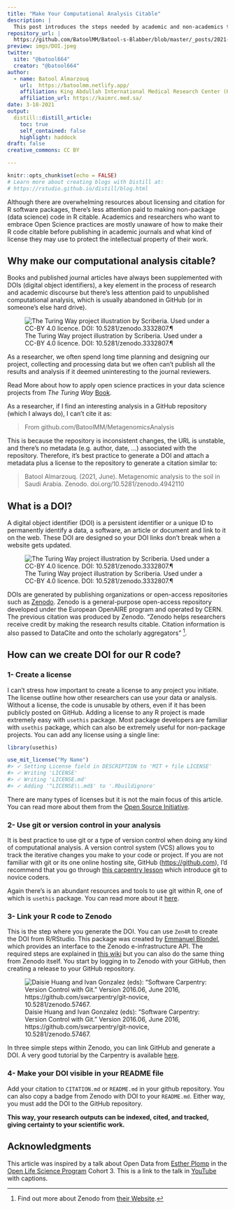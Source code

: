 ```yaml
---
title: "Make Your Computational Analysis Citable"
description: |
  This post introduces the steps needed by academic and non-academics to make their computational analysis in R citable.
repository_url: |
  https://github.com/BatoolMM/Batool-s-Blabber/blob/master/_posts/2021-06-23-make-your-computational-analysis-citable/make-your-computational-analysis-citable.Rmd
preview: imgs/DOI.jpeg
twitter:
  site: "@batool664"
  creator: "@batool664"
author:
  - name: Batool Almarzouq 
    url:  https://batoolmm.netlify.app/
    affiliation: King Abdullah International Medical Research Center (KAIMRC) 
    affiliation_url: https://kaimrc.med.sa/
date: 3-18-2021
output:
  distill::distill_article:
    toc: true
    self_contained: false
    highlight: haddock
draft: false
creative_commons: CC BY

---
```


```r
knitr::opts_chunk$set(echo = FALSE)
# Learn more about creating blogs with Distill at:
# https://rstudio.github.io/distill/blog.html
```

Although there are overwhelming resources about licensing and citation for R software packages, there's less attention paid to making non-package (data science) code in R citable. Academics and researchers who want to embrace Open Science practices are mostly unaware of how to make their R code citable before publishing in academic journals and what kind of license they may use to protect the intellectual property of their work.

## Why make our computational analysis citable?

Books and published journal articles have always been supplemented with DOIs (digital object identifiers), a key element in the process of research and academic discourse but there's less attention paid to unpublished computational analysis, which is usually abandoned in GitHub (or in someone's else hard drive).

![The Turing Way project illustration by Scriberia. Used under a CC-BY 4.0 licence. DOI: 10.5281/zenodo.3332807.¶](imgs/data-cycle.jpeg)

As a researcher, we often spend long time planning and designing our project, collecting and processing data but we often can't publish all the results and analysis if it deemed uninteresting to the journal reviewers.


<aside>

Read More about how to apply open science practices in your data science projects from *The Turing Way* [Book](https://the-turing-way.netlify.app/).

</aside>

As a researcher, if I find an interesting analysis in a GitHub repository (which I always do), I can't cite it as:

> From github.com/BatoolMM/MetagenomicsAnalysis

This is because the repository is inconsistent changes, the URL is unstable, and there's no metadata (e.g. author, date, ...) associated with the repository. Therefore, it's best practice to generate a DOI and attach a metadata plus a license to the repository to generate a citation similar to:

> Batool Almarzouq. (2021, June). Metagenomic analysis to the soil in Saudi Arabia. Zenodo. doi.org/10.5281/zenodo.4942110

## What is a DOI?

A digital object identifier (DOI) is a persistent identifier or a unique ID to permanently identify a data, a software, an article or document and link to it on the web. These DOI are designed so your DOI links don't break when a website gets updated.

![The Turing Way project illustration by Scriberia. Used under a CC-BY 4.0 licence. DOI: 10.5281/zenodo.3332807.¶](imgs/DOI.jpeg)

DOIs are generated by publishing organizations or open-access repositories such as [Zenodo](https://zenodo.org/). Zenodo is a general-purpose open-access repository developed under the European OpenAIRE program and operated by CERN. The previous citation was produced by Zenodo. "Zenodo helps researchers receive credit by making the research results citable. Citation information is also passed to DataCite and onto the scholarly aggregators" [^1].

[^1]: Find out more about Zenodo from [their Website](https://about.zenodo.org/).


## How can we create DOI for our R code?

### 1- Create a license

I can't stress how important to create a license to any project you initiate. The license outline how other researchers can use your data or analysis. Without a license, the code is unusable by others, even if it has been publicly posted on GitHub. Adding a license to any R project is made extremely easy with `usethis` package. Most package developers are familiar with `usethis` package, which can also be extremely useful for non-package projects. You can add any license using a single line:

```r
library(usethis)
```

```r
use_mit_license("My Name")
#> ✓ Setting License field in DESCRIPTION to 'MIT + file LICENSE'
#> ✓ Writing 'LICENSE'
#> ✓ Writing 'LICENSE.md'
#> ✓ Adding '^LICENSE\\.md$' to '.Rbuildignore'
```

There are many types of licenses but it is not the main focus of this article. You can read more about them from the [Open Source Initiative](https://opensource.org/licenses/category).

### 2- Use git or version control in your analysis

It is best practice to use git or a type of version control when doing any kind of computational analysis. A version control system (VCS) allows you to track the iterative changes you make to your code or project. If you are not familiar with git or its one online hosting site, GitHub (<https://github.com>), I'd recommend that you go through [this carpentry lesson](https://swcarpentry.github.io/git-novice/) which introduce git to novice coders.

Again there's is an abundant resources and tools to use git within R, one of which is `usethis` package. You can read more about it [here](https://usethis.r-lib.org/articles/articles/usethis-setup.html).


### 3- Link your R code to Zenodo

This is the step where you generate the DOI. You can use `Zen4R` to create the DOI from R/RStudio. This package was created by [Emmanuel Blondel](https://github.com/eblondel), which provides an interface to the Zenodo e-infrastructure API. The required steps are explained in [this wiki](https://github.com/eblondel/zen4R/wiki) but you can also do the same thing from Zenodo itself. You start by logging in to Zenodo with your GitHub, then creating a release to your GitHub repository.

![Daisie Huang and Ivan Gonzalez (eds): "Software Carpentry: Version Control with Git." Version 2016.06, June 2016, https://github.com/swcarpentry/git-novice, 10.5281/zenodo.57467.](imgs/Github_CaltechDATA.png)

In three simple steps within Zenodo, you can link GitHub and generate a DOI. A very good tutorial by the Carpentry is available [here](https://caltechlibrary.github.io/git-desktop/09-preservation/).

### 4- Make your DOI visible in your README file

Add your citation to `CITATION.md` or `README.md` in your github repository. You can also copy a badge from Zenodo with DOI to your `README.md`. Either way, you must add the DOI to the GitHub repository.

**This way, your research outputs can be indexed, cited, and tracked, giving certainty to your scientific work.**

## Acknowledgments {.appendix}

This article was inspired by a talk about Open Data from [Esther Plomp](https://orcid.org/0000-0003-3625-1357) in the [Open Life Science Program](https://openlifesci.org/) Cohort 3. This is a link to the talk in [YouTube](https://www.youtube.com/watch?v=qjsLA1jhK6c&list=PL1CvC6Ez54KDvJbbdLn5rPvf1kInifEh9&index=9) with captions.
